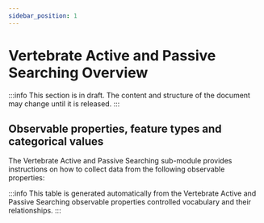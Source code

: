 ```yaml
---
sidebar_position: 1
---
```



# Vertebrate Active and Passive Searching Overview

:::info
This section is in draft. The content and structure of the document may change until it is released.
:::

## Observable properties, feature types and categorical values

The Vertebrate Active and Passive Searching sub-module provides instructions on how to collect data from the following observable properties:

<OverviewTable moduleOpCollectionUri="https://linked.data.gov.au/def/nrm/662320e4-4633-4aa3-9c78-4776d22e632e" />

:::info
This table is generated automatically from the Vertebrate Active and Passive Searching observable properties controlled vocabulary and their relationships.
:::
